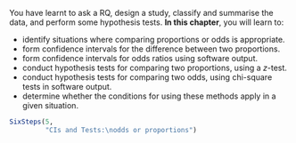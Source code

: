 ::: {.objectivesBox .objectives data-latex="{iconmonstr-target-4-240.png}"}
You have learnt to ask a RQ, design a study, classify and summarise the data, and perform some hypothesis tests.
**In this chapter**, you will learn to:

* identify situations where comparing proportions or odds is appropriate.
* form confidence intervals for the difference between two proportions.
* form confidence intervals for odds ratios using software output.
* conduct hypothesis tests for comparing two proportions, using a $z$-test.
* conduct hypothesis tests for comparing two odds, using chi-square tests in software output.
* determine whether the conditions for using these methods apply in a given situation.
:::


```r
SixSteps(5, 
         "CIs and Tests:\nodds or proportions")
```


